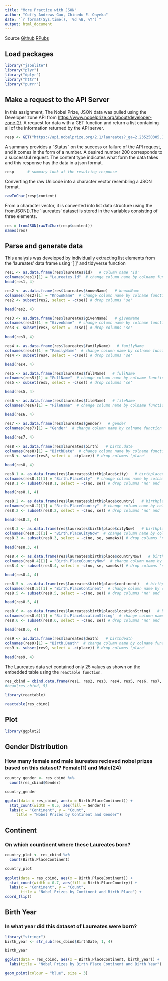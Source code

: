 ---
title: "More Practice with JSON"
author: "Coffy Andrews-Guo, Chinedu E. Onyeka"
date: "`r format(Sys.time(), '%d %B, %Y')`"
output: html_document
---


Source 
[Github](https://github.com/chinedu2301/DATA607-Data-Acquisition-and-Management/blob/main/Chinedu_CUNY_SPS_DATA607_JSON_Extra_credit.Rmd)
[RPubs](https://rpubs.com/chinedu2301/823480)


## Load packages

```{r setup, message=FALSE}
library("jsonlite")
library("plyr")
library("dplyr")
library("httr")
library("purrr")
```


## Make a request to the API Server

In this assignment, The Nobel Prize, JSON data was pulled using the Developer zone API from [https://www.nobelprize.org/about/developer-zone-2/](https://www.nobelprize.org/about/developer-zone-2/). A request for data with a GET function and return a list containing all of the information returned by the API server.
```{r}
resp <- GET("https://api.nobelprize.org/2.1/laureates?_ga=2.235250305.1628049656.1634086931-1839215677.1633638535")
```

A summary provides a "Status" on the success or failure of the API request, and it comes in the form of a number. A desired number 200 corresponds to a successful request. The content type indicates what form the data takes and this response has  the data in a json format.
```{r}
resp      # summary look at the resulting response
```

Converting the raw Unicode into a character vector resembling a JSON format.
```{r results='hide'}
rawToChar(resp$content)
```

From a character vector, it is converted into list data structure using the fromJSON().The `laureates' dataset is stored in the variables consisting of three elements.
```{r}
res = fromJSON(rawToChar(resp$content))
names(res)
```

## Parse and generate data

This analysis was developed by individually extracting list elements from the 'laureates' data frame using '[ ]' and  tidyverse function 

```{r}
res1 <- as.data.frame(res$laureates$id)   # column name 'Id'
colnames(res1)[1] = "Laureates.Id"  # change column name by colname function
head(res1, 4)
```


```{r}
res2 <- as.data.frame(res$laureates$knownName)   # knownName
colnames(res2)[1] = "KnownName"  # change column name by colname function
res2 <- subset(res2, select = -c(se)) # drop columns 'se'

head(res2, 4)
```


```{r}
res3 <- as.data.frame(res$laureates$givenName)   # givenName
colnames(res3)[1] = "GivenName"  # change column name by colname function
res3 <- subset(res3, select = -c(se)) # drop columns 'se'

head(res3, 4)
```



```{r}
res4 <- as.data.frame(res$laureates$familyName)   # familyName
colnames(res4)[1] = "FamilyName"  # change column name by colname function
res4 <- subset(res4, select = -c(se)) # drop columns 'se'

head(res4, 4)
```


```{r}
res5 <- as.data.frame(res$laureates$fullName)   # fullName
colnames(res5)[1] = "FullName"  # change column name by colname function
res5 <- subset(res5, select = -c(se)) # drop columns 'se'

head(res5, 4)
```


```{r}
res6 <- as.data.frame(res$laureates$fileName)   # fileName
colnames(res6)[1] = "FileName"  # change column name by colname function

head(res6, 4)
```


```{r}
res7 <- as.data.frame(res$laureates$gender)   # gender
colnames(res7)[1] = "Gender"  # change column name by colname function

head(res7, 4)
```


```{r}
res8 <- as.data.frame(res$laureates$birth)   # birth.date
colnames(res8)[1] = "BirthDate"  # change column name by colname function
res8 <- subset(res8, select = -c(place)) # drop columns 'place'

head(res8, 4)
```


```{r}
res8.1 <- as.data.frame(res$laureates$birth$place$city)   # birthplacecity
colnames(res8.1)[1] = "Birth.PlaceCity"  # change column name by colname function
res8.1 <- subset(res8.1, select = -c(no, se)) # drop columns 'no' and 'se'

head(res8.1, 4)
```


```{r}
res8.2 <- as.data.frame(res$laureates$birth$place$country)   # birthplacecountry
colnames(res8.2)[1] = "Birth.PlaceCountry"  # change column name by colname function
res8.2 <- subset(res8.2, select = -c(no, se)) # drop columns 'no' and 'se'

head(res8.2, 4)
```


```{r}
res8.3 <- as.data.frame(res$laureates$birth$place$cityNow)   # birthplacecityNow
colnames(res8.3)[1] = "Birth.PlaceCityNow"  # change column name by colname function
res8.3 <- subset(res8.3, select = -c(no, se, sameAs)) # drop columns 'no', 'se', 'sameAs'

head(res8.3, 4)
```


```{r}
res8.4 <- as.data.frame(res$laureates$birth$place$countryNow)   # birthplacecountryNow
colnames(res8.4)[1] = "Birth.PlaceCountryNow"  # change column name by colname function
res8.4 <- subset(res8.4, select = -c(no, se, sameAs)) # drop columns 'no', 'se', and 'sameAs'

head(res8.4, 4)
```


```{r}
res8.5 <- as.data.frame(res$laureates$birth$place$continent)   # birthplacecontinent
colnames(res8.5)[1] = "Birth.PlaceContinent"  # change column name by colname function
res8.5 <- subset(res8.5, select = -c(no, se)) # drop columns 'no' and 'se'

head(res8.5, 4)
```


```{r}
res8.6 <- as.data.frame(res$laureates$birth$place$locationString)   # birthplacelocationString
colnames(res8.6)[1] = "Birth.PlaceLocationString"  # change column name by colname function
res8.6 <- subset(res8.6, select = -c(no, se)) # drop columns 'no' and 'se'

head(res8.6, 4)
```



```{r}
res9 <- as.data.frame(res$laureates$death)   # birthdeath
colnames(res9)[1] = "Birth.Death"  # change column name by colname function
res9 <- subset(res9, select = -c(place)) # drop columns 'place'

head(res9, 4)
```

The Laureates data set contained only 25 values as shown on the embedded table using the `reactable function`.
```{r}
res_cbind = cbind.data.frame(res1, res2, res3, res4, res5, res6, res7, res8, res8.1, res8.2, res8.3, res8.4, res8.5, res8.6,res9)
#head(res_cbind, 5)
```

```{r}
library(reactable)

reactable(res_cbind)
```

## Plot

```{r}
library(ggplot2)
```

## Gender Distribution

### How many female and male laureates recieved nobel prizes based on this dataset? Female(1) and Male(24)
```{r}
country_gender <- res_cbind %>%
  count(res_cbind$Gender)

country_gender
```


```{r}
ggplot(data = res_cbind, aes(x = Birth.PlaceContinent)) +
  stat_count(width = 0.5, aes(fill = Gender)) +
  labs(x = "Continent", y = "Count", 
     title = "Nobel Prizes by Continent and Gender") 
```


## Continent

### On which countinent where these Laureates born?
```{r}
country_plot <- res_cbind %>%
  count(Birth.PlaceContinent)

country_plot
```


```{r}
ggplot(data = res_cbind, aes(x = Birth.PlaceContinent)) +
  stat_count(width = 0.7, aes(fill = Birth.PlaceCountry)) +
  labs(x = "Continent", y = "Count", 
       title = "Nobel Prizes by Continent and Birth Place") +
coord_flip()
```


## Birth Year

### In what year did this dataset of Laureates were born?
```{r}
library("stringr")
birth_year <- str_sub(res_cbind$BirthDate, 1, 4) 

birth_year
```

```{r}
ggplot(data = res_cbind, aes(x = Birth.PlaceContinent, birth_year)) +
  labs(title = "Nobel Prizes by Birth Place Continent and Birth Year") +

geom_point(colour = "blue", size = 3)
```

